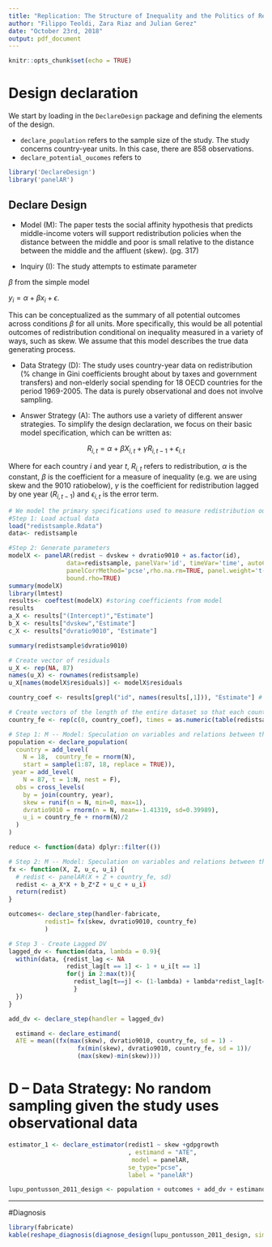 ```yaml
---
title: "Replication: The Structure of Inequality and the Politics of Redistribution"
author: "Filippo Teoldi, Zara Riaz and Julian Gerez"
date: "October 23rd, 2018"
output: pdf_document
---
```


```r
knitr::opts_chunk$set(echo = TRUE)
```

# Design declaration

We start by loading in the `DeclareDesign` package and defining the elements of the design.

* `declare_population` refers to the sample size of the study. The study concerns country-year units. In this case, there are 858 observations.
* `declare_potential_oucomes` refers to

```r
library('DeclareDesign')
library('panelAR')
```

## Declare Design

* Model (M): The paper tests the social affinity hypothesis that predicts middle-income voters will support redistribution policies when the distance between the middle and poor is small relative to the distance between the middle and the affluent (skew). (pg. 317)

* Inquiry (I): The study attempts to estimate parameter 

$\beta$ from the simple model

$y_i = \alpha + \beta x_i + \epsilon$. 

This can be conceptualized as the summary of all potential outcomes across conditions $\beta$ for all units. More specifically, this would be all potential outcomes of redistribution conditional on inequality measured in a variety of ways, such as skew. We assume that this model describes the true data generating process.

* Data Strategy (D): The study uses country-year data on redistribution (% change in Gini coefficients brought about by taxes and government transfers) and non-elderly social spending for 18 OECD countries for the period 1969-2005. The data is purely observational and does not involve sampling. 

* Answer Strategy (A): The authors use a variety of different answer strategies. To simplify the design declaration, we focus on their basic model specification, which can be written as:

$$
R_{i,t} = \alpha + \beta X_{i,t} + \gamma R_{i, t-1} + \epsilon_{i,t}
$$

Where for each country $i$ and year $t$, $R_{i,t}$ refers to redistribution, $\alpha$ is the constant, $\beta$ is the coefficient for a measure of inequality (e.g. we are using skew and the 9010 ratiobelow), $\gamma$ is the coefficient for redistribution lagged by one year ($R_{i,t-1}$) and  $\epsilon_{i,t}$ is the error term.

```r
# We model the primary specifications used to measure redistribution outcomes (Table 2, Column 7)
#Step 1: Load actual data
load("redistsample.Rdata")
data<- redistsample

#Step 2: Generate parameters
modelX <- panelAR(redist ~ dvskew + dvratio9010 + as.factor(id),
                data=redistsample, panelVar='id', timeVar='time', autoCorr='ar1',
                panelCorrMethod='pcse',rho.na.rm=TRUE, panel.weight='t-1',
                bound.rho=TRUE)
summary(modelX)
library(lmtest)
results<- coeftest(modelX) #storing coefficients from model
results
a_X <- results["(Intercept)","Estimate"]
b_X <- results["dvskew","Estimate"]
c_X <- results["dvratio9010", "Estimate"]

summary(redistsample$dvratio9010)

# Create vector of residuals
u_X <- rep(NA, 87)
names(u_X) <- rownames(redistsample)
u_X[names(modelX$residuals)] <- modelX$residuals

country_coef <- results[grepl("id", names(results[,1])), "Estimate"] # get all country fixed effects

# Create vectors of the length of the entire dataset so that each country has correct FE
country_fe <- rep(c(0, country_coef), times = as.numeric(table(redistsample$id)))

```

```r

# Step 1: M -- Model: Speculation on variables and relations between them
population <- declare_population(
  country = add_level(
    N = 18,  country_fe = rnorm(N),
    start = sample(1:87, 18, replace = TRUE)),
 year = add_level(
    N = 87, t = 1:N, nest = F),
  obs = cross_levels(
    by = join(country, year),
    skew = runif(n = N, min=0, max=1),
    dvratio9010 = rnorm(n = N, mean=-1.41319, sd=0.39989),
    u_i = country_fe + rnorm(N)/2
  )
)

reduce <- function(data) dplyr::filter(())
```

```r

# Step 2: M -- Model: Speculation on variables and relations between them
fx <- function(X, Z, u_c, u_i) {
  # redist <- panelAR(X + Z + country_fe, sd)
  redist <- a_X*X + b_Z*Z + u_c + u_i)
  return(redist)
}

outcomes<- declare_step(handler-fabricate,
          redist1= fx(skew, dvratio9010, country_fe)           
          )
```

```r
# Step 3 - Create Lagged DV
lagged_dv <- function(data, lambda = 0.9){
  within(data, {redist_lag <- NA
                redist_lag[t == 1] <- 1 + u_i[t == 1]
                for(j in 2:max(t)){
                  redist_lag[t==j] <- (1-lambda) + lambda*redist_lag[t==(j - 1)] + u_i[t==j]
                  }
  })
}

add_dv <- declare_step(handler = lagged_dv)
```

```r
  estimand <- declare_estimand(
  ATE = mean((fx(max(skew), dvratio9010, country_fe, sd = 1) -
                   fx(min(skew), dvratio9010, country_fe, sd = 1))/
                   (max(skew)-min(skew))))
```
# D -- Data Strategy: No random sampling given the study uses observational data

```r
estimator_1 <- declare_estimator(redist1 ~ skew +gdpgrowth
                                 , estimand = "ATE", 
                                  model = panelAR,
                                 se_type="pcse",
                                 label = "panelAR")

```

```r
lupu_pontusson_2011_design <- population + outcomes + add_dv + estimand + estimator_1
```
---
#Diagnosis
```r
library(fabricate)
kable(reshape_diagnosis(diagnose_design(lupu_pontusson_2011_design, sims = 500)))

```